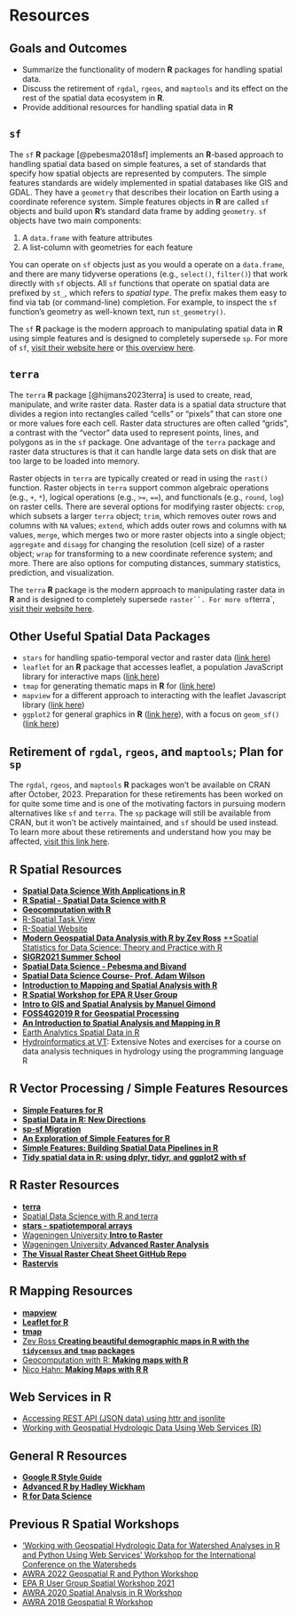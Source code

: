 # Resources {.unnumbered}

## Goals and Outcomes

* Summarize the functionality of modern **R** packages for handling spatial data.
* Discuss the retirement of `rgdal`, `rgeos`, and `maptools` and its effect on the rest of the spatial data ecosystem in **R**.
* Provide additional resources for handling spatial data in **R**

## `sf`

The `sf` **R** package [@pebesma2018sf] implements an **R**-based approach to handling spatial data based on simple features, a set of standards that specify how spatial objects are represented by computers. The simple features standards are widely implemented in spatial databases like GIS and GDAL. They have a `geometry` that describes their location on Earth using a coordinate reference system. Simple features objects in **R** are called `sf` objects and build upon **R**'s standard data frame by adding `geometry`. `sf` objects have two main components:

1. A `data.frame` with feature attributes
2. A list-column with geometries for each feature

You can operate on `sf` objects just as you would a operate on a `data.frame`, and there are many tidyverse operations (e.g., `select()`, `filter()`) that work directly with `sf` objects. All `sf` functions that operate on spatial data are prefixed by `st_`, which refers to *spatial type*. The prefix makes them easy to find via tab (or command-line) completion. For example, to inspect the `sf` function's geometry as well-known text, run `st_geometry()`. 

The `sf` **R** package is the modern approach to manipulating spatial data in **R** using simple features and is designed to completely supersede `sp`. For more of `sf`, [visit their website here](https://r-spatial.github.io/sf/) or [this overview here](https://r-spatial.org/book/07-Introsf.html#sec-sfintro).

## `terra`

The `terra` **R** package [@hijmans2023terra] is used to create, read, manipulate, and write raster data. Raster data is a spatial data structure that divides a region into rectangles called "cells" or "pixels" that can store one or more values fore each cell. Raster data structures are often called "grids", a contrast with the "vector" data used to represent points, lines, and polygons as in the `sf` package. One advantage of the `terra` package and raster data structures is that it can handle large data sets on disk that are too large to be loaded into memory.

Raster objects in `terra` are typically created or read in using the `rast()` function. Raster objects in `terra` support common algebraic operations (e.g., `+`, `*`), logical operations (e.g., `>=`, `==`), and functionals (e.g., `round`, `log`) on raster cells. There are several options for modifying raster objects: `crop`, which subsets a larger `terra` object; `trim`, which removes outer rows and columns with `NA` values; `extend`, which adds outer rows and columns with `NA` values, `merge`, which merges two or more raster objects into a single object; `aggregate` and `disagg` for changing the resolution (cell size) of a raster object; `wrap` for transforming to a new coordinate reference system; and more. There are also options for computing distances, summary statistics, prediction, and visualization.

The `terra` **R** package is the modern approach to manipulating raster data in **R** and is designed to completely supersede `raster``. For more of `terra`, [visit their website here](https://rspatial.org/pkg/index.html).

## Other Useful Spatial Data Packages

* `stars` for handling spatio-temporal vector and raster data ([link here](https://r-spatial.github.io/stars/))
* `leaflet` for an **R** package that accesses leaflet, a population JavaScript library for interactive maps ([link here](https://rstudio.github.io/leaflet/))
* `tmap` for generating thematic maps in **R**  for ([link here](https://r-tmap.github.io/tmap/))
* `mapview` for a different approach to interacting with the leaflet Javascript library ([link here](https://github.com/r-spatial/mapview))
* `ggplot2` for general graphics in **R** ([link here](https://ggplot2.tidyverse.org/)), with a focus on `geom_sf()` ([link here](https://ggplot2.tidyverse.org/reference/ggsf.html))

## Retirement of `rgdal`, `rgeos`, and `maptools`; Plan for `sp`

The `rgdal`, `rgeos`, and `maptools` **R** packages won't be available on CRAN after October, 2023. Preparation for these retirements has been worked on for quite some time and is one of the motivating factors in pursuing modern alternatives like `sf` and `terra`. The `sp` package will still be available from CRAN, but it won't be actively maintained, and `sf` should be used instead. To learn more about these retirements and understand how you may be affected, [visit this link here](https://geocompx.org/post/2023/rgdal-retirement/).


## R Spatial Resources

* [**Spatial Data Science With Applications in R**](https://r-spatial.org/book/)
* [**R Spatial - Spatial Data Science with R**](http://rspatial.org/spatial/)
* [**Geocomputation with R**](https://r.geocompx.org/)
* [R-Spatial Task View](https://cran.r-project.org/web/views/Spatial.html)
* [R-Spatial Website](https://r-spatial.org/)
* [**Modern Geospatial Data Analysis with R by Zev Ross**](http://files.zevross.com/workshops/spatial/slides/html/0-deck-list.html)
[**Spatial Statistics for Data Science: Theory and Practice with R](https://www.paulamoraga.com/book-spatial/index.html)
* [**SIGR2021 Summer School**](https://nowosad.github.io/SIGR2021/)
* [**Spatial Data Science - Pebesma and Bivand**](https://keen-swartz-3146c4.netlify.com/)
* [**Spatial Data Science Course- Prof. Adam Wilson**](http://adamwilson.us/SpatialDataScience/index.html)
* [**Introduction to Mapping and Spatial Analysis with R**](https://cengel.github.io/rspatial/)
* [**R Spatial Workshop for EPA R User Group**](https://mhweber.github.io/R-User-Group-Spatial-Workshop-2018/index.html)
* [**Intro to GIS and Spatial Analysis by Manuel Gimond**](https://mgimond.github.io/Spatial/index.html)
* [**FOSS4G2019 R for Geospatial Processing**](https://bakaniko.github.io/FOSS4G2019_Geoprocessing_with_R_workshop/)
* [**An Introduction to Spatial Analysis and Mapping in R**](https://bookdown.org/lexcomber/brunsdoncomber2e/)
* [Earth Analytics Spatial Data in R](https://www.earthdatascience.org/courses/earth-analytics/spatial-data-r/)
* [Hydroinformatics at VT](https://vt-hydroinformatics.github.io/rgeospatial.html): Extensive Notes and exercises for a course on data analysis techniques in hydrology using the programming language R

## R Vector Processing / Simple Features Resources
* [**Simple Features for R**](https://r-spatial.github.io/sf/index.html)
* [**Spatial Data in R: New Directions**](https://edzer.github.io/UseR2017/)
* [**sp-sf Migration**](https://github.com/r-spatial/sf/wiki/Migrating)
* [**An Exploration of Simple Features for R**](https://www.jessesadler.com/post/simple-feature-objects/)
* [**Simple Features: Building Spatial Data Pipelines in R**](https://www.azavea.com/blog/2017/08/30/spatial-analysis-pipelines-in-r-with-simple-features/)
* [**Tidy spatial data in R: using dplyr, tidyr, and ggplot2 with sf**](http://strimas.com/r/tidy-sf/)

## R Raster Resources
* [**terra**](https://github.com/rspatial/terra)
* [Spatial Data Science with R and terra](https://rspatial.org/terra/index.html)
* [**stars - spatiotemporal arrays**](https://r-spatial.github.io/stars/)
* [Wageningen University **Intro to Raster**](http://geoscripting-wur.github.io/IntroToRaster/)
* [Wageningen University **Advanced Raster Analysis**](https://geoscripting-wur.github.io/AdvancedRasterAnalysis/)
* [**The Visual Raster Cheat Sheet GitHub Repo**](https://github.com/etiennebr/visualraster)
* [**Rastervis**](https://oscarperpinan.github.io/rastervis/)


## R Mapping Resources
* [**mapview**](https://r-spatial.github.io/mapview/)
* [**Leaflet for R**](https://rstudio.github.io/leaflet/)
* [**tmap**](http://tmap.geocompx.org/)
* [Zev Ross **Creating beautiful demographic maps in R with the `tidycensus` and `tmap` packages**](http://zevross.com/blog/2018/10/02/creating-beautiful-demographic-maps-in-r-with-the-tidycensus-and-tmap-packages/)
* [Geocomputation with R: **Making maps with R**](https://geocompr.robinlovelace.net/adv-map.html)
* [Nico Hahn: **Making Maps with R R**](https://bookdown.org/nicohahn/making_maps_with_r5/docs/introduction.html)

## Web Services in R
* [Accessing REST API (JSON data) using httr and jsonlite](https://rstudio-pubs-static.s3.amazonaws.com/480665_ba2655419209496dbb799f1c7d050673.html)
* [Working with Geospatial Hydrologic Data Using Web Services (R)](https://mikejohnson51.github.io/IOW2022_R/slides.html)

## General R Resources
* [**Google R Style Guide**](https://google.github.io/styleguide/Rguide.xml)
* [**Advanced R by Hadley Wickham**](http://adv-r.had.co.nz/)
* [**R for Data Science**](https://r4ds.had.co.nz/)


## Previous R Spatial Workshops
* ['Working with Geospatial Hydrologic Data for Watershed Analyses in R and Python Using Web Services' Workshop for the International Conference on the Watersheds](https://mhweber.github.io/ICRW8_Geospatial_Workshop/Slides.html)
* [AWRA 2022 Geospatial R and Python Workshop](https://github.com/mhweber/AWRA2022GeoWorkshop)
* [EPA R User Group Spatial Workshop 2021](https://mhweber.github.io/R-User-Group-Spatial-Workshop-2021/)
* [AWRA 2020 Spatial Analysis in R Workshop](https://mhweber.github.io/AWRA_2020_R_Spatial/)
* [AWRA 2018 Geospatial R Workshop](https://mhweber.github.io/AWRA_GIS_R_Workshop/)

